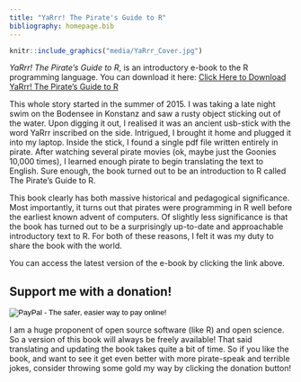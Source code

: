 ```yaml
---
title: "YaRrr! The Pirate's Guide to R"
bibliography: homepage.bib
---
```


```r
knitr::include_graphics("media/YaRrr_Cover.jpg")
```

*YaRrr! The Pirate's Guide to R*, is an introductory e-book to the R programming language. You can download it here: <a href="https://drive.google.com/file/d/0B4udF24Yxab0S1hnZlBBTmgzM3M/view?usp=sharing">Click Here to Download YaRrr! The Pirate's Guide to R</a>

This whole story started in the summer of 2015. I was taking a late night swim on the Bodensee in Konstanz and saw a rusty object sticking out of the water. Upon digging it out, I realised it was an ancient usb-stick with the word YaRrr inscribed on the side. Intrigued, I brought it home and plugged it into my laptop. Inside the stick, I found a single pdf file written entirely in pirate. After watching several pirate movies (ok, maybe just the Goonies 10,000 times), I learned enough pirate to begin translating the text to English. Sure enough, the book turned out to be an introduction to R called The Pirate’s Guide to R.

This book clearly has both massive historical and pedagogical significance. Most importantly, it turns out that pirates were programming in R well before the earliest known advent of computers. Of slightly less significance is that the book has turned out to be a surprisingly up-to-date and approachable introductory text to R. For both of these reasons, I felt it was my duty to share the book with the world.

You can access the latest version of the e-book by clicking the link above.

## Support me with a donation!

<form action="https://www.paypal.com/cgi-bin/webscr" method="post" target="_top"><input name="cmd" type="hidden" value="_s-xclick" /><input name="hosted_button_id" type="hidden" value="NWE3NP9LHDQ6J" /><input alt="PayPal - The safer, easier way to pay online!" name="submit" src="https://www.paypalobjects.com/webstatic/en_US/i/btn/png/silver-pill-paypal-34px.png" type="image" /><img src="https://www.paypalobjects.com/en_US/i/scr/pixel.gif" alt="" width="1" height="1" border="0" /></form>

I am a huge proponent of open source software (like R) and open science. So a version of this book will always be freely available! That said translating and updating the book takes quite a bit of time. So if you like the book, and want to see it get even better with more pirate-speak and terrible jokes, consider throwing some gold my way by clicking the donation button!



